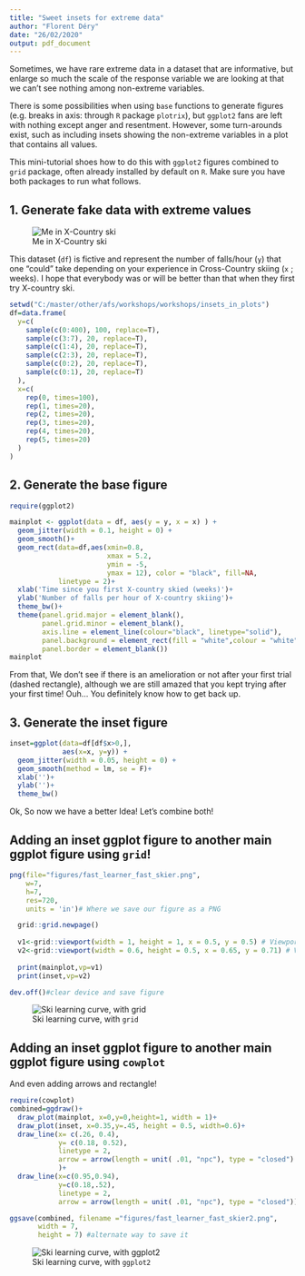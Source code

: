 ```yaml
---
title: "Sweet insets for extreme data"
author: "Florent Déry"
date: "26/02/2020"
output: pdf_document
---
```



Sometimes, we have rare extreme data in a dataset that are informative, but enlarge so much the scale of the response variable we are looking at that we can't see nothing among non-extreme variables. 

There is some possibilities when using `base` functions to generate figures (e.g. breaks in axis: through `R` package `plotrix`), but `ggplot2` fans are left with nothing except anger and resentment. However, some turn-arounds exist, such as including insets showing the non-extreme variables in a plot that contains all values. 

This mini-tutorial shoes how to do this with `ggplot2` figures combined to `grid` package, often already installed by default on `R`. Make sure you have both packages to run what follows. 


## 1. Generate fake data with extreme values

![Me in X-Country ski]("/figures/ski_fall_sequence.png")


This dataset (`df`) is fictive and represent the number of falls/hour (`y`) that one "could" take depending on your experience in Cross-Country skiing (`x` ; weeks). I hope that everybody was or will be better than that when they first try X-country ski.

```r

setwd("C:/master/other/afs/workshops/workshops/insets_in_plots")
df=data.frame(
  y=c(
    sample(c(0:400), 100, replace=T), 
    sample(c(3:7), 20, replace=T),
    sample(c(1:4), 20, replace=T),
    sample(c(2:3), 20, replace=T),
    sample(c(0:2), 20, replace=T),
    sample(c(0:1), 20, replace=T)
  ),
  x=c(
    rep(0, times=100), 
    rep(1, times=20), 
    rep(2, times=20), 
    rep(3, times=20), 
    rep(4, times=20), 
    rep(5, times=20) 
  )
)

```

## 2. Generate the base figure

```r
require(ggplot2)

```


```r

mainplot <- ggplot(data = df, aes(y = y, x = x) ) +
  geom_jitter(width = 0.1, height = 0) +
  geom_smooth()+
  geom_rect(data=df,aes(xmin=0.8,
                        xmax = 5.2,
                        ymin = -5,
                        ymax = 12), color = "black", fill=NA,
            linetype = 2)+
  xlab('Time since you first X-country skied (weeks)')+
  ylab('Number of falls per hour of X-country skiing')+
  theme_bw()+
  theme(panel.grid.major = element_blank(),
        panel.grid.minor = element_blank(),
        axis.line = element_line(colour="black", linetype="solid"),
        panel.background = element_rect(fill = "white",colour = "white", size = 0.5, linetype = "solid"),
        panel.border = element_blank())
mainplot

```

From that, We don't see if there is an amelioration or not after your first trial (dashed rectangle), although we are still amazed that you kept trying after your first time! Ouh... You definitely know how to get back up.

## 3. Generate the inset figure

```r
inset=ggplot(data=df[df$x>0,],
             aes(x=x, y=y)) +
  geom_jitter(width = 0.05, height = 0) +
  geom_smooth(method = lm, se = F)+
  xlab('')+
  ylab('')+
  theme_bw()

```

Ok, So now we have a better Idea! Let's combine both! 

## Adding an inset ggplot figure to another main ggplot figure using `grid`!

```r

png(file="figures/fast_learner_fast_skier.png",
    w=7, 
    h=7, 
    res=720, 
    units = 'in')# Where we save our figure as a PNG

  grid::grid.newpage()
  
  v1<-grid::viewport(width = 1, height = 1, x = 0.5, y = 0.5) # Viewport 1 (plot area for the main plot)
  v2<-grid::viewport(width = 0.6, height = 0.5, x = 0.65, y = 0.71) # Viewport 2 (plot area for the inset plot)
  
  print(mainplot,vp=v1) 
  print(inset,vp=v2)

dev.off()#clear device and save figure

```

![Ski learning curve, with `grid`]("figures/fast_learner_fast_skier.png")


## Adding an inset ggplot figure to another main ggplot figure using `cowplot`

And even adding arrows and rectangle!

```r

require(cowplot)
combined=ggdraw()+
  draw_plot(mainplot, x=0,y=0,height=1, width = 1)+
  draw_plot(inset, x=0.35,y=.45, height = 0.5, width=0.6)+
  draw_line(x= c(.26, 0.4),
            y= c(0.18, 0.52), 
            linetype = 2,
            arrow = arrow(length = unit( .01, "npc"), type = "closed")
            )+
  draw_line(x=c(0.95,0.94),
            y=c(0.18,.52),  
            linetype = 2,
            arrow = arrow(length = unit( .01, "npc"), type = "closed"))

ggsave(combined, filename ="figures/fast_learner_fast_skier2.png",
       width = 7,
       height = 7) #alternate way to save it

```

![Ski learning curve, with `ggplot2`]("figures/fast_learner_fast_skier2.png")
